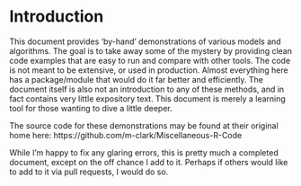 # Introduction

This document provides 'by-hand' demonstrations of various models and algorithms. The goal is to take away some of the mystery by providing clean code examples that are easy to run and compare with other tools. The code is not meant to be extensive, or used in production.    Almost everything here has a package/module that would do it far better and efficiently.  The document itself is also not an introduction to any of these methods, and in fact contains very little expository text. This document is merely a learning tool for those wanting to dive a little deeper.


The source code for these demonstrations may be found at their original home here: https://github.com/m-clark/Miscellaneous-R-Code

While I'm happy to fix any glaring errors, this is pretty much a completed document, except on the off chance I add to it.  Perhaps if others would like to add to it via pull requests, I would do so.